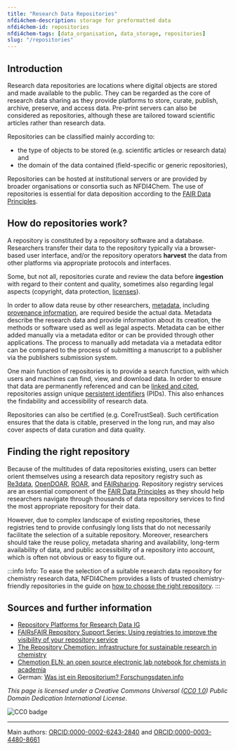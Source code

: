 ```yaml
---
title: "Research Data Repositories"
nfdi4chem-description: storage for preformatted data
nfdi4chem-id: repositories
nfdi4chem-tags: [data_organisation, data_storage, repositories]
slug: "/repositories"
---
```


## Introduction

Research data repositories are locations where digital objects are stored and made available to the public. They can be regarded as the core of research data sharing as they provide platforms to store, curate, publish, archive, preserve, and access data. Pre-print servers can also be considered as repositories, although these are tailored toward scientific articles rather than research data.

Repositories can be classified mainly according to:

-   the type of objects to be stored (e.g. scientific articles or research data) and
-   the domain of the data contained (field-specific or generic repositories),

Repositories can be hosted at institutional servers or are provided by broader organisations or consortia such as NFDI4Chem. The use of repositories is essential for data deposition according to the [FAIR Data Principles](/docs/fair).

## How do repositories work?

A repository is constituted by a repository software and a database. Researchers transfer their data to the repository typically via a browser-based user interface, and/or the repository operators **harvest** the data from other platforms via appropriate protocols and interfaces.

Some, but not all, repositories curate and review the data before **ingestion** with regard to their content and quality, sometimes also regarding legal aspects (copyright, data protection, [licenses](/docs/licenses)).

In order to allow data reuse by other researchers, [metadata](/docs/metadata), including [provenance information](/docs/provenance/), are required beside the actual data. Metadata describe the research data and provide information about its creation, the methods or software used as well as legal aspects. Metadata can be either added manually via a metadata editor or can be provided through other applications. The process to manually add metadata via a metadata editor can be compared to the process of submitting a manuscript to a publisher via the publishers submission system.

One main function of repositories is to provide a search function, with which users and machines can find, view, and download data. In order to ensure that data are permanently referenced and can be [linked and cited](/docs/best_practice/), repositories assign unique [persistent identifiers](/docs/pid) (PIDs). This also enhances the findability and accessibility of research data.

Repositories can also be certified (e.g. CoreTrustSeal). Such certification ensures that the data is citable, preserved in the long run, and may also cover aspects of data curation and data quality.

## Finding the right repository

Because of the multitudes of data repositories existing, users can better orient themselves using a research data repository registry such as [Re3data](https://www.re3data.org/), [OpenDOAR](https://v2.sherpa.ac.uk/opendoar/about.html), [ROAR](http://roar.eprints.org/), and [FAIRsharing](https://fairsharing.org/). Repository registry services are an essential component of the [FAIR Data Principles](/docs/fair) as they should help researchers navigate through thousands of data repository services to find the most appropriate repository for their data.

However, due to complex landscape of existing repositories, these registries tend to provide confusingly long lists that do not necessarily facilitate the selection of a suitable repository. Moreover, researchers should take the reuse policy, metadata sharing and availability, long-term availability of data, and public accessibility of a repository into account, which is often not obvious or easy to figure out.

:::info Info:
To ease the selection of a suitable research data repository for chemistry research data, NFDI4Chem provides a lists of trusted chemistry-friendly repositories in the guide on [how to choose the right repository](/docs/choose_repository).
:::

## Sources and further information

-   [Repository Platforms for Research Data IG](https://www.rd-alliance.org/groups/repository-platforms-research-data.html)
-   [FAIRsFAIR Repository Support Series: Using registries to improve the visibility of your repository service](https://www.dcc.ac.uk/events/fairsfair-repository-support-series-using-registries-improve-visibility-your-repository)
-   [The Repository Chemotion: infrastructure for sustainable research in chemistry](https://doi.org/10.1002/anie.202007702)
-   [Chemotion ELN: an open source electronic lab notebook for chemists in academia](https://doi.org/10.1186/s13321-017-0240-0)
-   German: [Was ist ein Repositorium? Forschungsdaten.info](https://www.forschungsdaten.info/themen/veroeffentlichen-und-archivieren/repositorien/)

_This page is licensed under a Creative Commons Universal ([CC0 1.0](https://creativecommons.org/publicdomain/zero/1.0/deed.en)) Public Domain Dedication International License._

![CC0 badge](/img/cc-zero.svg)

---

Main authors: [ORCID:0000-0002-6243-2840](https://orcid.org/0000-0002-6243-2840) and [ORCID:0000-0003-4480-8661](https://orcid.org/0000-0003-4480-8661)
